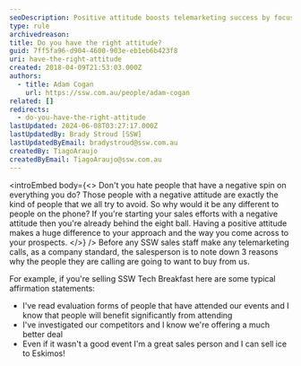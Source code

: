 ```yaml
---
seoDescription: Positive attitude boosts telemarketing success by focusing on why prospects want to buy from you.
type: rule
archivedreason:
title: Do you have the right attitude?
guid: 7ff5fa96-d904-4600-903e-eb1eb6b423f8
uri: have-the-right-attitude
created: 2018-04-09T21:53:03.000Z
authors:
  - title: Adam Cogan
    url: https://ssw.com.au/people/adam-cogan
related: []
redirects:
  - do-you-have-the-right-attitude
lastUpdated: 2024-06-08T03:27:17.000Z
lastUpdatedBy: Brady Stroud [SSW]
lastUpdatedByEmail: bradystroud@ssw.com.au
createdBy: TiagoAraujo
createdByEmail: TiagoAraujo@ssw.com.au
---
```


<introEmbed
  body={<>
Don't you hate people that have a negative spin on everything you do? Those people with a negative attitude are exactly the kind of people that we all try to avoid. So why would it be any different to people on the phone? If you're starting your sales efforts with a negative attitude then you're already behind the eight ball. Having a positive attitude makes a huge difference to your approach and the way you come across to your prospects.
  </>}
/>
Before any SSW sales staff make any telemarketing calls, as a company standard, the salesperson is to note down 3 reasons why the people they are calling are going to want to buy from us.

For example, if you're selling SSW Tech Breakfast here are some typical affirmation statements:

- I've read evaluation forms of people that have attended our events and I know that people will benefit significantly from attending
- I've investigated our competitors and I know we're offering a much better deal
- Even if it wasn't a good event I'm a great sales person and I can sell ice to Eskimos!
